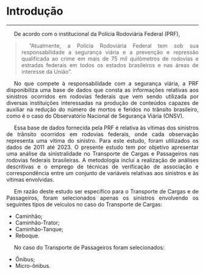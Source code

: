 <style>
p {
  text-align: justify;  
  text-indent: 20px;   
}
</style>  

# Introdução  

***  

<p>De acordo com o institucional da Polícia Rodoviária Federal (PRF),  

> “Atualmente, a Polícia Rodoviária Federal tem sob sua responsabilidade a segurança viária e a prevenção e repressão qualificada ao crime em mais de 75 mil quilômetros de rodovias e estradas federais em todos os estados brasileiros e nas áreas de interesse da União”.   

<p>No que compete à responsabilidade com a segurança viária, a PRF disponibiliza uma base de dados que consta as informações relativas aos sinistros ocorridos em rodovias federais que vem sendo utilizada por diversas instituições interessadas na produção de conteúdos capazes de auxiliar na redução do número de mortos e feridos no trânsito brasileiro, como é o caso do Observatório Nacional de Segurança Viária (ONSV).  
<p>Essa base de dados fornecida pela PRF é relativa às vítimas dos sinistros de trânsito ocorridos em rodovias federais, onde cada observação representa uma vítima do sinistro. Para este estudo, foram utilizados os dados de 2011 até 2023. O presente estudo tem por objetivo apresentar uma análise da sinistralidade no Transporte de Cargas e Passageiros nas rodovias federais brasileiras. A metodologia inclui a realização de análises descritivas e o emprego de técnicas de verificação de associação e correspondência entre um conjunto de variáveis relativas aos sinistros e às vítimas envolvidas.    
<p>Em razão deste estudo ser específico para o Transporte de Cargas e de Passageiros, foram selecionados apenas os sinistros envolvendo os seguintes tipos de veículos no caso do Transporte de Cargas:   
	
  * Caminhão;    
  * Caminhão-Trator;  
  * Caminhão-Tanque;  
  * Reboque.  
  
<p>No caso do Transporte de Passageiros foram selecionados:  
	
  * Ônibus;    
  * Micro-ônibus.
